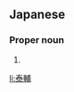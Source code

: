 ==Japanese==
{{ja-kanjitab|たい|すけ}}

===Proper noun===
{{ja-pos|proper|たいすけ}}

# {{given name|male|lang=ja|sort=たいすけ}}

[[li:泰輔]]